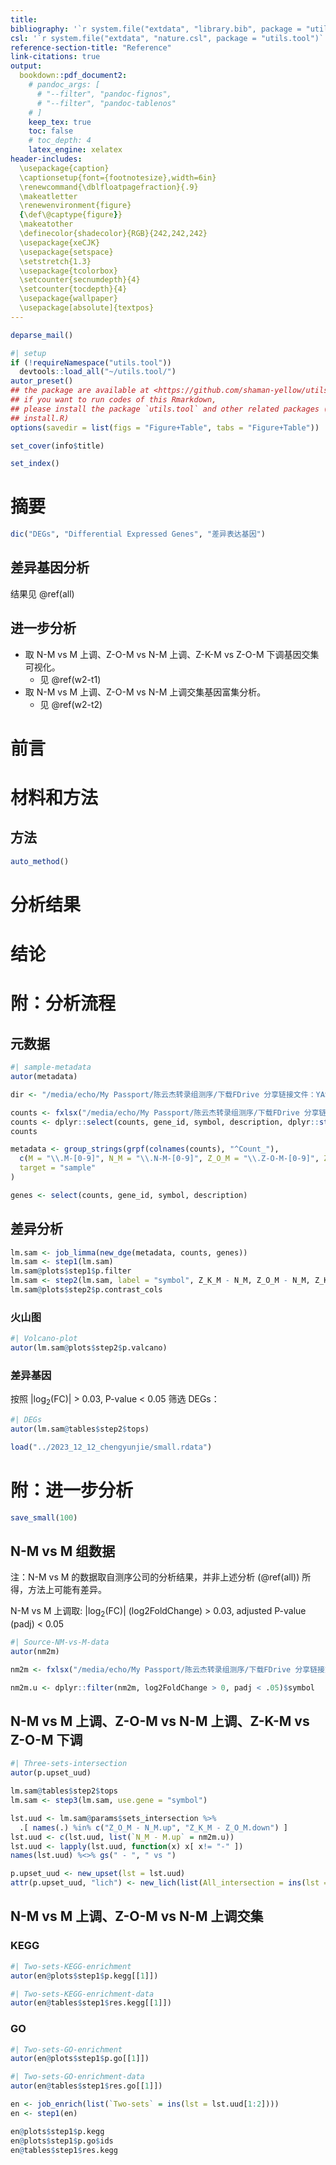 ```yaml
---
title: 
bibliography: '`r system.file("extdata", "library.bib", package = "utils.tool")`'
csl: '`r system.file("extdata", "nature.csl", package = "utils.tool")`'
reference-section-title: "Reference"
link-citations: true
output:
  bookdown::pdf_document2:
    # pandoc_args: [
      # "--filter", "pandoc-fignos",
      # "--filter", "pandoc-tablenos"
    # ]
    keep_tex: true
    toc: false
    # toc_depth: 4
    latex_engine: xelatex
header-includes:
  \usepackage{caption}
  \captionsetup{font={footnotesize},width=6in}
  \renewcommand{\dblfloatpagefraction}{.9}
  \makeatletter
  \renewenvironment{figure}
  {\def\@captype{figure}}
  \makeatother
  \definecolor{shadecolor}{RGB}{242,242,242}
  \usepackage{xeCJK}
  \usepackage{setspace}
  \setstretch{1.3} 
  \usepackage{tcolorbox}
  \setcounter{secnumdepth}{4}
  \setcounter{tocdepth}{4}
  \usepackage{wallpaper}
  \usepackage[absolute]{textpos}
---
```



```r
deparse_mail()
```

```r
#| setup
if (!requireNamespace("utils.tool"))
  devtools::load_all("~/utils.tool/")
autor_preset()
## the package are available at <https://github.com/shaman-yellow/utils.tool>
## if you want to run codes of this Rmarkdown,
## please install the package `utils.tool` and other related packages (run
## install.R)
options(savedir = list(figs = "Figure+Table", tabs = "Figure+Table"))
```

```r
set_cover(info$title)
```

```r
set_index()
```

# 摘要 {#abstract}

```r
dic("DEGs", "Differential Expressed Genes", "差异表达基因")
```

## 差异基因分析

结果见 \@ref(all)

## 进一步分析

- 取 N-M vs M 上调、Z-O-M vs N-M 上调、Z-K-M vs Z-O-M 下调基因交集可视化。
    - 见 \@ref(w2-t1)
- 取 N-M vs M 上调、Z-O-M vs N-M 上调交集基因富集分析。
    - 见 \@ref(w2-t2)

# 前言 {#introduction}

# 材料和方法 {#methods}

## 方法

```r
auto_method()
```

# 分析结果 {#results}

# 结论 {#dis}

# 附：分析流程 {#workflow}

## 元数据

```r
#| sample-metadata
autor(metadata)
```

```r
dir <- "/media/echo/My Passport/陈云杰转录组测序/下载FDrive 分享链接文件：YAS202310250040-1/YAS202310250040-1/YAS202310250040-1_lims/YAS202310250040-1_lims"

counts <- fxlsx("/media/echo/My Passport/陈云杰转录组测序/下载FDrive 分享链接文件：YAS202310250040-1/YAS202310250040-1/YAS202310250040-1_lims/YAS202310250040-1_lims/3_1_FPKM_Calculation/Allgene_info.xlsx")
counts <- dplyr::select(counts, gene_id, symbol, description, dplyr::starts_with("Count_"))
counts

metadata <- group_strings(grpf(colnames(counts), "^Count_"),
  c(M = "\\.M-[0-9]", N_M = "\\.N-M-[0-9]", Z_O_M = "\\.Z-O-M-[0-9]", Z_K_M = "\\.Z-K-M-[0-9]"),
  target = "sample"
)

genes <- select(counts, gene_id, symbol, description)
```

## 差异分析 {#all}

```r
lm.sam <- job_limma(new_dge(metadata, counts, genes))
lm.sam <- step1(lm.sam)
lm.sam@plots$step1$p.filter
lm.sam <- step2(lm.sam, label = "symbol", Z_K_M - N_M, Z_O_M - N_M, Z_K_M - Z_O_M, use = "P")
lm.sam@plots$step2$p.contrast_cols
```

### 火山图

```r
#| Volcano-plot
autor(lm.sam@plots$step2$p.valcano)
```

### 差异基因

按照 |log~2~(FC)| &gt; 0.03, P-value &lt; 0.05 筛选 DEGs：

```r
#| DEGs
autor(lm.sam@tables$step2$tops)
```

```r
load("../2023_12_12_chengyunjie/small.rdata")
```

# 附：进一步分析 {#workflow2}

```r
save_small(100)
```

## N-M vs M 组数据 

注：N-M vs M 的数据取自测序公司的分析结果，并非上述分析 (\@ref(all)) 所得，方法上可能有差异。

N-M vs M 上调取: |log~2~(FC)| (log2FoldChange) &gt; 0.03, adjusted P-value (padj) &lt; 0.05

```r
#| Source-NM-vs-M-data
autor(nm2m)
```

```r
nm2m <- fxlsx("/media/echo/My Passport/陈云杰转录组测序/下载FDrive 分享链接文件：YAS202310250040-1/YAS202310250040-1/YAS202310250040-1_lims/YAS202310250040-1_lims/11_DEG_pvalue_result/11_1_GeneDiffAnalysis_result/N-M_vs_M/DEG_list/DEG.xlsx")

nm2m.u <- dplyr::filter(nm2m, log2FoldChange > 0, padj < .05)$symbol
```

## N-M vs M 上调、Z-O-M vs N-M 上调、Z-K-M vs Z-O-M 下调 {#w2-t1}

```r
#| Three-sets-intersection
autor(p.upset_uud)
```

```r
lm.sam@tables$step2$tops
lm.sam <- step3(lm.sam, use.gene = "symbol")

lst.uud <- lm.sam@params$sets_intersection %>% 
  .[ names(.) %in% c("Z_O_M - N_M.up", "Z_K_M - Z_O_M.down") ]
lst.uud <- c(lst.uud, list(`N_M - M.up` = nm2m.u))
lst.uud <- lapply(lst.uud, function(x) x[ x!= "-" ])
names(lst.uud) %<>% gs(" - ", " vs ")

p.upset_uud <- new_upset(lst = lst.uud)
attr(p.upset_uud, "lich") <- new_lich(list(All_intersection = ins(lst = lst.uud)))
```

## N-M vs M 上调、Z-O-M vs N-M 上调交集 {#w2-t2}

### KEGG

```r
#| Two-sets-KEGG-enrichment
autor(en@plots$step1$p.kegg[[1]])
```

```r
#| Two-sets-KEGG-enrichment-data
autor(en@tables$step1$res.kegg[[1]])
```

### GO

```r
#| Two-sets-GO-enrichment
autor(en@plots$step1$p.go[[1]])
```

```r
#| Two-sets-GO-enrichment-data
autor(en@tables$step1$res.go[[1]])
```

```r
en <- job_enrich(list(`Two-sets` = ins(lst = lst.uud[1:2])))
en <- step1(en)

en@plots$step1$p.kegg
en@plots$step1$p.go$ids
en@tables$step1$res.kegg
```

